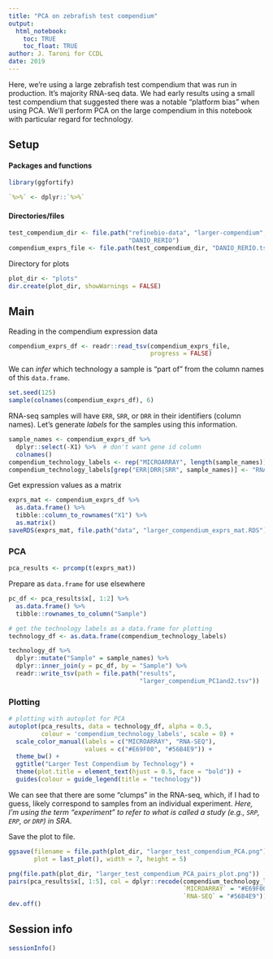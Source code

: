 ```yaml
---
title: "PCA on zebrafish test compendium"
output: 
  html_notebook:
    toc: TRUE
    toc_float: TRUE
author: J. Taroni for CCDL
date: 2019
---
```


Here, we're using a large zebrafish test compendium that was run in production.
It's majority RNA-seq data.
We had early results using a small test compendium that suggested there was a 
notable "platform bias" when using PCA.
We'll perform PCA on the large compendium in this notebook with particular
regard for technology.

## Setup

#### Packages and functions

```r
library(ggfortify)
```

```r
`%>%` <- dplyr::`%>%`
```

#### Directories/files

```r
test_compendium_dir <- file.path("refinebio-data", "larger-compendium", 
                                 "DANIO_RERIO")
compendium_exprs_file <- file.path(test_compendium_dir, "DANIO_RERIO.tsv")
```

Directory for plots

```r
plot_dir <- "plots"
dir.create(plot_dir, showWarnings = FALSE)
```

## Main

Reading in the compendium expression data

```r
compendium_exprs_df <- readr::read_tsv(compendium_exprs_file,
                                       progress = FALSE)
```

We can _infer_ which technology a sample is "part of" from the column names
of this `data.frame`.

```r
set.seed(125)
sample(colnames(compendium_exprs_df), 6)
```

RNA-seq samples will have `ERR`, `SRR`, or `DRR` in their identifiers (column
names).
Let's generate _labels_ for the samples using this information.

```r
sample_names <- compendium_exprs_df %>%
  dplyr::select(-X1) %>%  # don't want gene id column
  colnames()
compendium_technology_labels <- rep("MICROARRAY", length(sample_names))
compendium_technology_labels[grep("ERR|DRR|SRR", sample_names)] <- "RNA-SEQ"
```

Get expression values as a matrix 

```r
exprs_mat <- compendium_exprs_df %>%
  as.data.frame() %>%
  tibble::column_to_rownames("X1") %>%
  as.matrix()
saveRDS(exprs_mat, file.path("data", "larger_compendium_exprs_mat.RDS"))
```

### PCA

```r
pca_results <- prcomp(t(exprs_mat))
```

Prepare as `data.frame` for use elsewhere

```r
pc_df <- pca_results$x[, 1:2] %>%
  as.data.frame() %>%
  tibble::rownames_to_column("Sample")
```

```r
# get the technology labels as a data.frame for plotting
technology_df <- as.data.frame(compendium_technology_labels) 
```

```r
technology_df %>%
  dplyr::mutate("Sample" = sample_names) %>%
  dplyr::inner_join(y = pc_df, by = "Sample") %>%
  readr::write_tsv(path = file.path("results",
                                    "larger_compendium_PC1and2.tsv"))
```

### Plotting

```r
# plotting with autoplot for PCA
autoplot(pca_results, data = technology_df, alpha = 0.5, 
         colour = 'compendium_technology_labels', scale = 0) +
  scale_color_manual(labels = c("MICROARRAY", "RNA-SEQ"), 
                     values = c("#E69F00", "#56B4E9")) +
  theme_bw() +
  ggtitle("Larger Test Compendium by Technology") +
  theme(plot.title = element_text(hjust = 0.5, face = "bold")) +
  guides(colour = guide_legend(title = "technology"))
```

We can see that there are some "clumps" in the RNA-seq, which, if I had to 
guess, likely correspond to samples from an individual experiment.
_Here, I'm using the term "experiment" to refer to what is called a study (e.g., 
`SRP`, `ERP`, or `DRP`) in SRA._

Save the plot to file.

```r
ggsave(filename = file.path(plot_dir, "larger_test_compendium_PCA.png"),
       plot = last_plot(), width = 7, height = 5)
```

```r
png(file.path(plot_dir, "larger_test_compendium_PCA_pairs_plot.png"))
pairs(pca_results$x[, 1:5], col = dplyr::recode(compendium_technology_labels,
                                                `MICROARRAY` = "#E69F00",
                                                `RNA-SEQ` = "#56B4E9"))
dev.off()
```

## Session info

```r
sessionInfo()
```
